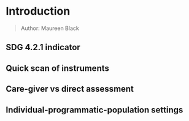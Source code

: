# Introduction {#ch:introduction2}

> Author: Maureen Black

## SDG 4.2.1 indicator

## Quick scan of instruments

## Care-giver vs direct assessment

## Individual-programmatic-population settings


